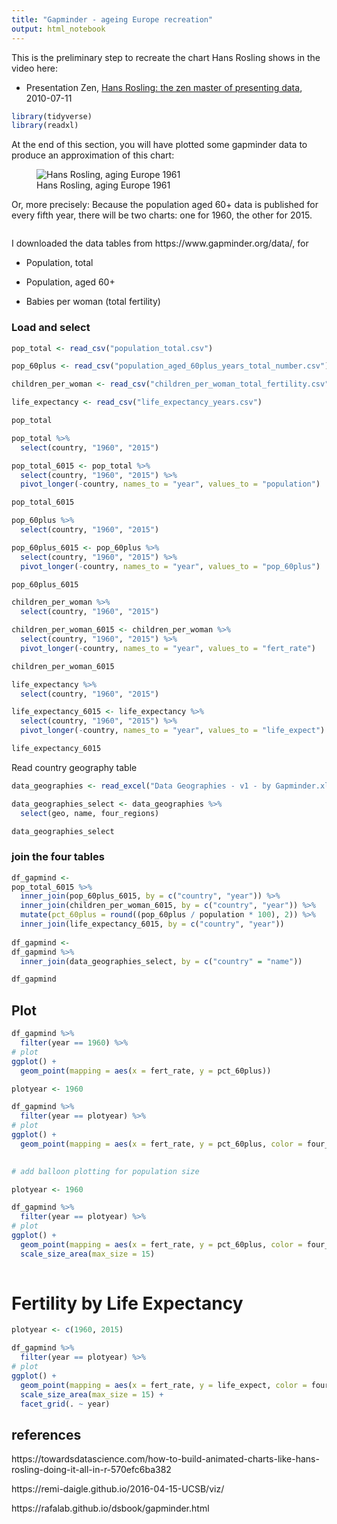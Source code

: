 ```yaml
---
title: "Gapminder - ageing Europe recreation"
output: html_notebook
---
```


This is the preliminary step to recreate the chart Hans Rosling shows in the video here:

* Presentation Zen, [Hans Rosling: the zen master of presenting data](https://www.presentationzen.com/presentationzen/2010/07/hans-rosling-tips-on-presenting-data.html), 2010-07-11

```r
library(tidyverse)
library(readxl)
```

At the end of this section, you will have plotted some gapminder data to produce an approximation of this chart:

![Hans Rosling, aging Europe 1961](../img/Hans_Rosling_aging_europe.JPG)

Or, more precisely:
Because the population aged 60+ data is published for every fifth year, there will be two charts: one for 1960, the other for 2015.

```r

```

I downloaded the data tables from https://www.gapminder.org/data/, for 

* Population, total

* Population, aged 60+

* Babies per woman (total fertility)


### Load and select

```r

pop_total <- read_csv("population_total.csv")

pop_60plus <- read_csv("population_aged_60plus_years_total_number.csv")

children_per_woman <- read_csv("children_per_woman_total_fertility.csv")

life_expectancy <- read_csv("life_expectancy_years.csv")

```


```r

pop_total

```


```r

pop_total %>%
  select(country, "1960", "2015")

pop_total_6015 <- pop_total %>%
  select(country, "1960", "2015") %>%
  pivot_longer(-country, names_to = "year", values_to = "population")

pop_total_6015

```



```r

pop_60plus %>%
  select(country, "1960", "2015")

pop_60plus_6015 <- pop_60plus %>%
  select(country, "1960", "2015") %>%
  pivot_longer(-country, names_to = "year", values_to = "pop_60plus")

pop_60plus_6015


```

```r

children_per_woman %>%
  select(country, "1960", "2015")

children_per_woman_6015 <- children_per_woman %>%
  select(country, "1960", "2015") %>%
  pivot_longer(-country, names_to = "year", values_to = "fert_rate")

children_per_woman_6015

```



```r

life_expectancy %>%
  select(country, "1960", "2015")

life_expectancy_6015 <- life_expectancy %>%
  select(country, "1960", "2015") %>%
  pivot_longer(-country, names_to = "year", values_to = "life_expect")

life_expectancy_6015

```

Read country geography table

```r

data_geographies <- read_excel("Data Geographies - v1 - by Gapminder.xlsx", sheet = "list-of-countries-etc")

data_geographies_select <- data_geographies %>%
  select(geo, name, four_regions)

data_geographies_select

```


### join the four tables

```r

df_gapmind <-
pop_total_6015 %>%
  inner_join(pop_60plus_6015, by = c("country", "year")) %>% 
  inner_join(children_per_woman_6015, by = c("country", "year")) %>% 
  mutate(pct_60plus = round((pop_60plus / population * 100), 2)) %>%
  inner_join(life_expectancy_6015, by = c("country", "year"))
  
df_gapmind <-
df_gapmind %>% 
  inner_join(data_geographies_select, by = c("country" = "name"))

df_gapmind
```


## Plot

```r

df_gapmind %>%
  filter(year == 1960) %>%
# plot
ggplot() +
  geom_point(mapping = aes(x = fert_rate, y = pct_60plus))


```


```r

plotyear <- 1960

df_gapmind %>%
  filter(year == plotyear) %>%
# plot
ggplot() +
  geom_point(mapping = aes(x = fert_rate, y = pct_60plus, color = four_regions))
  
```



```r

# add balloon plotting for population size

plotyear <- 1960

df_gapmind %>%
  filter(year == plotyear) %>%
# plot
ggplot() +
  geom_point(mapping = aes(x = fert_rate, y = pct_60plus, color = four_regions, size = population)) +
  scale_size_area(max_size = 15)
  
```



# Fertility by Life Expectancy

```r

plotyear <- c(1960, 2015)

df_gapmind %>%
  filter(year == plotyear) %>%
# plot
ggplot() +
  geom_point(mapping = aes(x = fert_rate, y = life_expect, color = four_regions, size = population)) +
  scale_size_area(max_size = 15) +
  facet_grid(. ~ year)


```



## references

https://towardsdatascience.com/how-to-build-animated-charts-like-hans-rosling-doing-it-all-in-r-570efc6ba382

https://remi-daigle.github.io/2016-04-15-UCSB/viz/

https://rafalab.github.io/dsbook/gapminder.html



